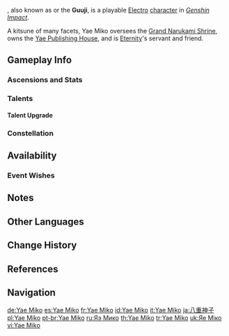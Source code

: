 {{CharacterTabs}}
{{Character Infobox
|image           = <gallery>
Yae Miko Card.png|Card
Character Yae Miko Full Wish.png|Wish
Character Yae Miko Game.png|In-Game
</gallery>

<!--Playable Character Information-->
|type            = Playable
|weapon          = Catalyst
|quality          = 5
|element         = Electro

<!--Character Information-->
|name           = Yae Miko
|birthday       = June 27th
|sex            = Female
|constellation  = Divina Vulpes
|dish           = Fukuuchi Udon
|affiliation    = Grand Narukami Shrine
|affiliation2   = Yae Publishing House
|affiliation3   = Youkai
|region         = Inazuma
|obtain         = Character Event Wishes
|event_name     = Everbloom Violet
|releaseDate    = 2022-02-16
|ancestry       = Hakushin Clan

<!--Titles-->
|title          = Astute Amusement
|title2         = Guuji of the Grand Narukami Shrine
|title3         = 
|title4         = 

<!--Voice Actors-->
|voiceEN        = [[imdb:nm4861536|Ratana]]<ref>Twitter: [https://twitter.com/VoiceofRatana/status/1489590260233240576 EN VA Self Announcement]</ref>
|voiceCN        = [https://zh.moegirl.org.cn/杜冥鸦 Du Mingya ({{Lang|mini=1|zh=杜冥鸦}})]<ref>Official Genshin Impact Chinese Website: [https://ys.mihoyo.com/main/news/detail/16261 Yae Miko]</ref>
|voiceJP        = {{w|Ayane Sakura|Sakura Ayane ({{Lang|mini=1|ja=佐倉綾音}})}}<ref>Twitter: [https://twitter.com/Genshin_7/status/1413467630711689222 JP VA Announcement]</ref>
|voiceKR        = {{w|ko:문유정|Moon Yoo-jeong ({{Lang|mini=1|ko=문유정}})}}<ref>Twitter: [https://twitter.com/genshinimpactkr/status/1491654155424829442 KR VA Announcement]</ref>
}}
{{Lang|'''Yae Miko'''{{Name Order|Japanese}}|ja={{Rubi|八|や|重|え|神|み|子|こ}}|ja_rm=Yae Miko}}, also known as {{Lang|'''Guuji Yae'''|ja={{rubi|宮|ぐう|司|じ}}|ja_rm=Guuji}} or the '''Guuji''', is a playable [[Electro]] [[character]] in ''[[Genshin Impact]]''.

A kitsune of many facets, Yae Miko oversees the [[Grand Narukami Shrine]], owns the [[Yae Publishing House]], and is [[Raiden Shogun|Eternity]]'s servant and friend.

==Gameplay Info==
===Ascensions and Stats===
{{Character Ascensions and Stats}}

===Talents===
{{Talent Table}}

====Talent Upgrade====
{{Talent Upgrade}}

===Constellation===
{{Constellation Table}}

==Availability==
===Event Wishes===
{{Featured}}

==Notes==
{{Reflist|note=1}}

==Other Languages==
{{Other Languages
|default_hidden = 1
|en     = Yae Miko
|zhs    = 八重神子
|zhs_rm = Bāchóng Shénzǐ
|zht    = 八重神子
|zht_rm = Bāchóng Shénzǐ
|ja     = {{Rubi|八|や|重|え|神|み|子|こ}}
|ja_rm  = Yae Miko
|ko     = 야에 미코
|ko_rm  = Yae Miko
|es     = Yae Miko
|fr     = Yae Miko
|ru     = Яэ Мико
|th     = Yae Miko
|vi     = Yae Miko
|de     = Yae Miko
|id     = Yae Miko
|pt     = Yae Miko
|tr     = Yae Miko
|it     = Yae Miko
}}

==Change History==
{{Change History|2.5|introduced=2.0}}

==References==
{{Reflist}}

==Navigation==
{{Character Navbox}}

<!-- interwikis -->

[[de:Yae Miko]]
[[es:Yae Miko]]
[[fr:Yae Miko]]
[[id:Yae Miko]]
[[it:Yae Miko]]
[[ja:八重神子]]
[[pl:Yae Miko]]
[[pt-br:Yae Miko]]
[[ru:Яэ Мико]]
[[th:Yae Miko]]
[[tr:Yae Miko]]
[[uk:Яе Міко]]
[[vi:Yae Miko]]